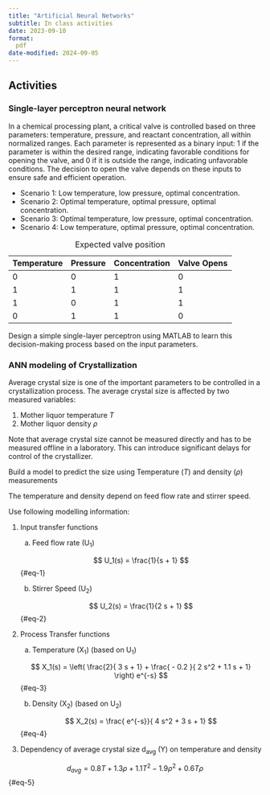 ```yaml
---
title: "Artificial Neural Networks"
subtitle: In class activities
date: 2023-09-10
format:
  pdf
date-modified: 2024-09-05
---
```


## Activities

### Single-layer perceptron neural network

In a chemical processing plant, a critical valve is controlled based on three
parameters: temperature, pressure, and reactant concentration, all within
normalized ranges. Each parameter is represented as a binary input: 1 if the
parameter is within the desired range, indicating favorable conditions for
opening the valve, and 0 if it is outside the range, indicating unfavorable
conditions. The decision to open the valve depends on these inputs to ensure
safe and efficient operation.


- Scenario 1: Low temperature, low pressure, optimal concentration.
- Scenario 2: Optimal temperature, optimal pressure, optimal concentration.
- Scenario 3: Optimal temperature, low pressure, optimal concentration.
- Scenario 4: Low temperature, optimal pressure, optimal concentration.

: Expected valve position 

| Temperature | Pressure  | Concentration | Valve Opens |
|-|-|-|-|
| 0 | 0 | 1 | 0 |
| 1 | 1 | 1 | 1 |
| 1 | 0 | 1 | 1 |
| 0 | 1 | 1 | 0 |

Design a simple single-layer perceptron using MATLAB to learn this
decision-making process based on the input parameters.


### ANN modeling of Crystallization

Average crystal size is one of the important parameters to be controlled in a
crystallization process. The average crystal size is affected by two measured
variables:

1. Mother liquor temperature $T$
2. Mother liquor density $\rho$

Note that average crystal size cannot be measured directly and has to be
measured offline in a laboratory. This can introduce significant delays for
control of the crystallizer. 

Build a model to predict the size using Temperature ($T$) and density ($\rho$)
measurements

The temperature and density depend on feed flow rate and stirrer speed. 

Use following modelling information: 

1. Input transfer functions

	a. Feed flow rate (U~1~)

	$$ U_1(s) = \frac{1}{s + 1} $${#eq-1}

	b. Stirrer Speed (U~2~)
	
	$$ U_2(s) = \frac{1}{2 s + 1} $${#eq-2}
		
2. Process Transfer functions

	a. Temperature (X~1~) (based on U~1~)
	
	$$ X_1(s) = \left( \frac{2}{ 3 s + 1} + \frac{ - 0.2 }{ 2 s^2 + 1.1 s + 1}
	\right) e^{-s} $${#eq-3}
		
	b. Density (X~2~) (based on U~2~)
	
	$$ X_2(s) = \frac{ e^{-s}}{ 4 s^2 + 3 s + 1} $${#eq-4}
		
3. Dependency of average crystal size d~avg~ (Y) on temperature and density

$$ d_{avg} = 0.8 T + 1.3 \rho + 1.1 T^2 - 1.9 \rho^2 + 0.6 T \rho $${#eq-5}
